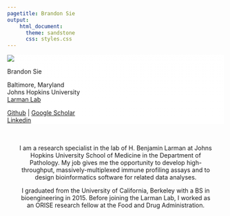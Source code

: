 ```yaml
---
pagetitle: Brandon Sie
output:
    html_document:
      theme: sandstone
      css: styles.css
---
```

  

<!-- <div class = "siteinfo" align = "center" style = "min-height: 80vh; display:flex; justify-content: flex-end; flex-direction: column;">   -->

<a class="anchor" id="bio"></a>
<div class = "row" style = "background: linear-gradient(rgba(255,255,255,0.9), rgba(255,255,255,1));">

<div class = "col-6 col-sm-auto">

<img class = "profpic1" src="docs/brandonsie.png">
</div>

<div class = "col-6 col-sm-auto" align = "center">
<p class = "name">Brandon Sie</p>

<i class="fa fa-fw fa-map-marker" aria-hidden="true"></i> Baltimore, Maryland  
<i class="fa fa-fw fa-briefcase" aria-hidden="true"></i> Johns Hopkins University  
[<i class="fa fa-fw fa-flask" aria-hidden="true"></i> Larman Lab](http://labs.pathology.jhu.edu/larman/) 


[<i class="fa fa-fw fa-github" aria-hidden="true"></i> Github](https://github.com/brandonsie) 
| [<i class="fa fa-fw fa-graduation-cap" aria-hidden="true"></i> Google Scholar](https://scholar.google.com/citations?user=FpNLPEkAAAAJ&hl=en)  
[<i class="fa fa-fw fa-linkedin" aria-hidden="true"></i> Linkedin](https://www.linkedin.com/in/brandonsie)

</div>
</div>
</div>





<div class = "row">

<div class = "col-12 col-sm-auto" align = "center" style = "max-width: 800px; width: 90%; margin: auto; text-align: center;">

<!-- <hr> -->
<br> <br> 
I am a research specialist in the lab of H. Benjamin Larman at Johns Hopkins University School of Medicine in the Department of Pathology. My job gives me the opportunity to develop high-throughput, massively-multiplexed immune profiling assays and to design bioinformatics software for related data analyses.

I graduated from the University of California, Berkeley with a BS in bioengineering in 2015. Before joining the Larman Lab, I worked as an ORISE research fellow at the Food and Drug Administration.
</div>

</div>  

